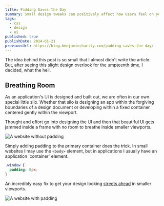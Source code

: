```yaml
---
title: Padding Saves the Day
summary: Small design tweaks can positively affect how users feel on your site.
tags:
  - css
  - design
  - ui
published: true
publishDate: 2014-01-21
previousUrl: https://blog.benjamincharity.com/padding-saves-the-day/
---
```


The idea behind this post is so small that I almost didn't write the article. But, after seeing this slight design
overlook for the umpteenth time, I decided, what the hell.

## Breathing Room

As an application's UI is designed and built out, we are often in our own special little silo. Whether that silo is
designing an app within the forgiving boundaries of a design document or developing within a fixed container
centered gently within the viewport.

Thought and effort go into designing the UI and then that beautiful UI gets jammed inside a frame with no room to
breathe inside smaller viewports.

![A website without padding](/images/blog/padding.jpg)

Simply adding padding to the primary container does the trick. In small websites I may use the `<body>` element, but
in applications I usually have an application 'container' element.

```css
.window {
  padding: 8px;
}
```

An incredibly easy fix to get your design looking [streets ahead][1] in smaller viewports.

![A website with padding](/images/blog/padding02.jpg)

[1]: https://youtu.be/rf1GSjo4zSY 'Streets ahead as defined by Pierce Hawthorne.'
